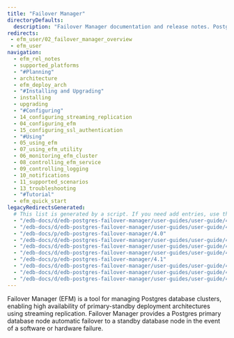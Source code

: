 ```yaml
---
title: "Failover Manager"
directoryDefaults:
  description: "Failover Manager documentation and release notes. PostgreSQL replication and failover manager for achieving high availability."
redirects:
 - efm_user/02_failover_manager_overview
 - efm_user
navigation:
  - efm_rel_notes
  - supported_platforms
  - "#Planning"
  - architecture
  - efm_deploy_arch
  - "#Installing and Upgrading"
  - installing
  - upgrading
  - "#Configuring"
  - 14_configuring_streaming_replication
  - 04_configuring_efm
  - 15_configuring_ssl_authentication
  - "#Using"
  - 05_using_efm
  - 07_using_efm_utility
  - 06_monitoring_efm_cluster
  - 08_controlling_efm_service
  - 09_controlling_logging
  - 10_notifications
  - 11_supported_scenarios
  - 13_troubleshooting
  - "#Tutorial"
  - efm_quick_start
legacyRedirectsGenerated:
  # This list is generated by a script. If you need add entries, use the `legacyRedirects` key.
  - "/edb-docs/d/edb-postgres-failover-manager/user-guides/user-guide/4.0/whats_new.html"
  - "/edb-docs/d/edb-postgres-failover-manager/user-guides/user-guide/4.0/index.html"
  - "/edb-docs/p/edb-postgres-failover-manager/4.0"
  - "/edb-docs/d/edb-postgres-failover-manager/user-guides/user-guide/4.0/genindex.html"
  - "/edb-docs/d/edb-postgres-failover-manager/user-guides/user-guide/4.0/conclusion.html"
  - "/edb-docs/d/edb-postgres-failover-manager/user-guides/user-guide/4.1/whats_new.html"
  - "/edb-docs/p/edb-postgres-failover-manager/4.1"
  - "/edb-docs/d/edb-postgres-failover-manager/user-guides/user-guide/4.1/genindex.html"
  - "/edb-docs/d/edb-postgres-failover-manager/user-guides/user-guide/4.1/conclusion.html"
  - "/edb-docs/d/edb-postgres-failover-manager/user-guides/user-guide/4.1/index.html"
---
```

<div id="failover_manager_overview" class="registered_link"></div>

Failover Manager (EFM) is a tool for managing Postgres database clusters, enabling high availability of primary-standby deployment architectures using streaming replication. Failover Manager provides a Postgres primary database node automatic failover to a standby database node in the event of a software or hardware failure.




